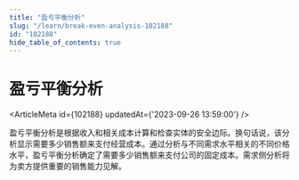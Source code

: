 ```yaml
---
title: "盈亏平衡分析"
slug: "/learn/break-even-analysis-102188"
id: "102188"
hide_table_of_contents: true
---
```



# 盈亏平衡分析

<ArticleMeta id={102188} updatedAt={'2023-09-26 13:59:00'} />
<div className='border-solid border-b border-t-0 my-4 border-[var(--ifm-color-gray-300)]' />

盈亏平衡分析是根据收入和相关成本计算和检查实体的安全边际。换句话说，该分析显示需要多少销售额来支付经营成本。通过分析与不同需求水平相关的不同价格水平，盈亏平衡分析确定了需要多少销售额来支付公司的固定成本。需求侧分析将为卖方提供重要的销售能力见解。
